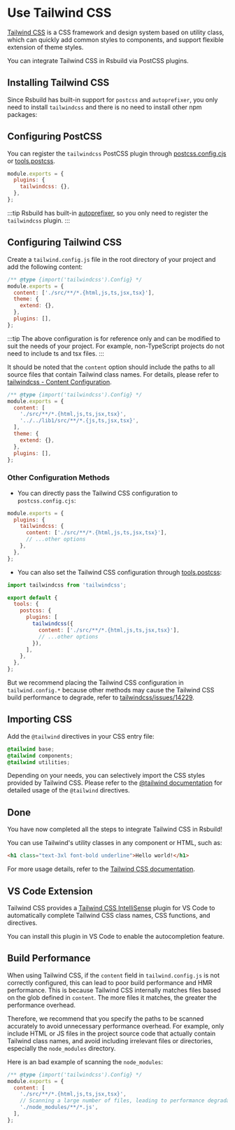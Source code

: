 # Use Tailwind CSS

[Tailwind CSS](https://tailwindcss.com/) is a CSS framework and design system based on utility class, which can quickly add common styles to components, and support flexible extension of theme styles.

You can integrate Tailwind CSS in Rsbuild via PostCSS plugins.

## Installing Tailwind CSS

Since Rsbuild has built-in support for `postcss` and `autoprefixer`, you only need to install `tailwindcss` and there is no need to install other npm packages:


<PackageManagerTabs command="add tailwindcss -D" />

## Configuring PostCSS

You can register the `tailwindcss` PostCSS plugin through [postcss.config.cjs](https://www.npmjs.com/package/postcss-loader#config) or [tools.postcss](/config/tools/postcss).

```js title="postcss.config.cjs"
module.exports = {
  plugins: {
    tailwindcss: {},
  },
};
```

:::tip
Rsbuild has built-in [autoprefixer](https://github.com/postcss/autoprefixer), so you only need to register the `tailwindcss` plugin.
:::

## Configuring Tailwind CSS

Create a `tailwind.config.js` file in the root directory of your project and add the following content:

```js title="tailwind.config.js"
/** @type {import('tailwindcss').Config} */
module.exports = {
  content: ['./src/**/*.{html,js,ts,jsx,tsx}'],
  theme: {
    extend: {},
  },
  plugins: [],
};
```

:::tip
The above configuration is for reference only and can be modified to suit the needs of your project. For example, non-TypeScript projects do not need to include ts and tsx files.
:::

It should be noted that the `content` option should include the paths to all source files that contain Tailwind class names. For details, please refer to [tailwindcss - Content Configuration](https://tailwindcss.com/docs/content-configuration).

```js title="tailwind.config.js"
/** @type {import('tailwindcss').Config} */
module.exports = {
  content: [
    './src/**/*.{html,js,ts,jsx,tsx}',
    '../../lib1/src/**/*.{js,ts,jsx,tsx}',
  ],
  theme: {
    extend: {},
  },
  plugins: [],
};
```

### Other Configuration Methods

- You can directly pass the Tailwind CSS configuration to `postcss.config.cjs`:

```js title="postcss.config.cjs"
module.exports = {
  plugins: {
    tailwindcss: {
      content: ['./src/**/*.{html,js,ts,jsx,tsx}'],
      // ...other options
    },
  },
};
```

- You can also set the Tailwind CSS configuration through [tools.postcss](/config/tools/postcss):

```js title="rsbuild.config.js"
import tailwindcss from 'tailwindcss';

export default {
  tools: {
    postcss: {
      plugins: [
        tailwindcss({
          content: ['./src/**/*.{html,js,ts,jsx,tsx}'],
          // ...other options
        }),
      ],
    },
  },
};
```

But we recommend placing the Tailwind CSS configuration in `tailwind.config.*` because other methods may cause the Tailwind CSS build performance to degrade, refer to [tailwindcss/issues/14229](https://github.com/tailwindlabs/tailwindcss/issues/14229).

## Importing CSS

Add the `@tailwind` directives in your CSS entry file:

```css title="main.css"
@tailwind base;
@tailwind components;
@tailwind utilities;
```

Depending on your needs, you can selectively import the CSS styles provided by Tailwind CSS. Please refer to the [@tailwind documentation](https://tailwindcss.com/docs/functions-and-directives#tailwind) for detailed usage of the `@tailwind` directives.

## Done

You have now completed all the steps to integrate Tailwind CSS in Rsbuild!

You can use Tailwind's utility classes in any component or HTML, such as:

```html
<h1 class="text-3xl font-bold underline">Hello world!</h1>
```

For more usage details, refer to the [Tailwind CSS documentation](https://tailwindcss.com/).

## VS Code Extension

Tailwind CSS provides a [Tailwind CSS IntelliSense](https://github.com/tailwindlabs/tailwindcss-intellisense) plugin for VS Code to automatically complete Tailwind CSS class names, CSS functions, and directives.

You can install this plugin in VS Code to enable the autocompletion feature.

## Build Performance

When using Tailwind CSS, if the `content` field in `tailwind.config.js` is not correctly configured, this can lead to poor build performance and HMR performance. This is because Tailwind CSS internally matches files based on the glob defined in `content`. The more files it matches, the greater the performance overhead.

Therefore, we recommend that you specify the paths to be scanned accurately to avoid unnecessary performance overhead. For example, only include HTML or JS files in the project source code that actually contain Tailwind class names, and avoid including irrelevant files or directories, especially the `node_modules` directory.

Here is an bad example of scanning the `node_modules`:

```js title="tailwind.config.js"
/** @type {import('tailwindcss').Config} */
module.exports = {
  content: [
    './src/**/*.{html,js,ts,jsx,tsx}',
    // Scanning a large number of files, leading to performance degradation
    './node_modules/**/*.js',
  ],
};
```
